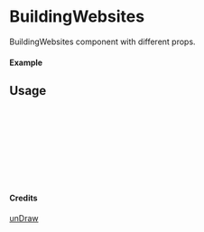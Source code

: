 
<Meta of={BuildingWebsites} title="unDraw/BuildingWebsites" />

# BuildingWebsites

BuildingWebsites component with different props.

#### Example

<Canvas of={BuildingWebsites.Primary} />

## Usage

```ts
import { BuildingWebsites } from "yadl-ui";

const Example = () => {
  return (
      <BuildingWebsites />
  );
};

export default Example;
```

#### Credits
[unDraw](https://undraw.co/illustrations)
